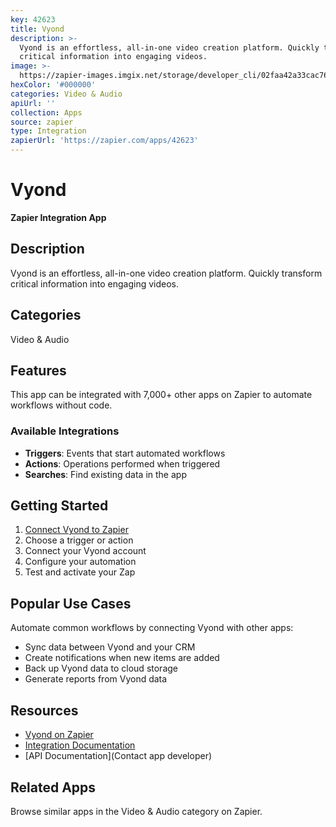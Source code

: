 ```yaml
---
key: 42623
title: Vyond
description: >-
  Vyond is an effortless, all-in-one video creation platform. Quickly transform
  critical information into engaging videos.
image: >-
  https://zapier-images.imgix.net/storage/developer_cli/02faa42a33cac761cf657d68bf42b1ca.png?auto=format%2Ccompress&ixlib=python-3.0.0&q=50
hexColor: '#000000'
categories: Video & Audio
apiUrl: ''
collection: Apps
source: zapier
type: Integration
zapierUrl: 'https://zapier.com/apps/42623'
---
```

# Vyond

**Zapier Integration App**

## Description

Vyond is an effortless, all-in-one video creation platform. Quickly transform critical information into engaging videos.

## Categories

Video & Audio

## Features

This app can be integrated with 7,000+ other apps on Zapier to automate workflows without code.

### Available Integrations

- **Triggers**: Events that start automated workflows
- **Actions**: Operations performed when triggered
- **Searches**: Find existing data in the app

## Getting Started

1. [Connect Vyond to Zapier](https://zapier.com/apps/42623)
2. Choose a trigger or action
3. Connect your Vyond account
4. Configure your automation
5. Test and activate your Zap

## Popular Use Cases

Automate common workflows by connecting Vyond with other apps:

- Sync data between Vyond and your CRM
- Create notifications when new items are added
- Back up Vyond data to cloud storage
- Generate reports from Vyond data

## Resources

- [Vyond on Zapier](https://zapier.com/apps/42623)
- [Integration Documentation](https://zapier.com/apps/42623/integrations)
- [API Documentation](Contact app developer)

## Related Apps

Browse similar apps in the Video & Audio category on Zapier.
